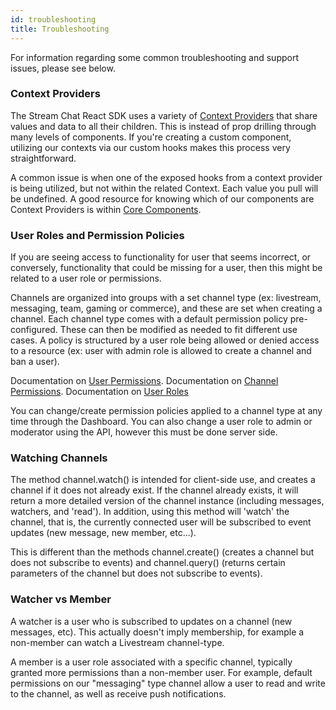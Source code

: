 ```yaml
---
id: troubleshooting
title: Troubleshooting
---
```


For information regarding some common troubleshooting and support issues, please see below.

### Context Providers

The Stream Chat React SDK uses a variety of [Context Providers](../components/contexts/chat-context.mdx) that share values and data to all their children. This is instead of prop drilling through many levels of components.
If you're creating a custom component, utilizing our contexts via our custom hooks makes this process very straightforward.

A common issue is when one of the exposed hooks from a context provider is being utilized, but not within the related Context. Each value you pull will be undefined.
A good resource for knowing which of our components are Context Providers is within [Core Components](../components/core/chat.mdx).

### User Roles and Permission Policies

If you are seeing access to functionality for user that seems incorrect, or conversely, functionality that could be missing for a user, then this might be related to a user role or permissions.

Channels are organized into groups with a set channel type (ex: livestream, messaging, team, gaming or commerce), and these are set when creating a channel.
Each channel type comes with a default permission policy pre-configured. These can then be modified as needed to fit different use cases.
A policy is structured by a user role being allowed or denied access to a resource (ex: user with admin role is allowed to create a channel and ban a user).

Documentation on [User Permissions](https://getstream.io/chat/docs/react/chat_permission_policies/?language=js).
Documentation on [Channel Permissions](https://getstream.io/chat/docs/react/channel_permission_policies/?language=js).
Documentation on [User Roles](https://getstream.io/chat/docs/react/channel_user_role/?language=js)

You can change/create permission policies applied to a channel type at any time through the Dashboard. You can also change a user role to admin or moderator using the API, however this must be done server side.

### Watching Channels

The method channel.watch() is intended for client-side use, and creates a channel if it does not already exist. If the channel already exists, it will return a more detailed version of the channel instance (including messages, watchers, and 'read'). In addition, using this method will 'watch' the channel, that is, the currently connected user will be subscribed to event updates (new message, new member, etc...).

This is different than the methods channel.create() (creates a channel but does not subscribe to events) and
channel.query() (returns certain parameters of the channel but does not subscribe to events).

### Watcher vs Member

A watcher is a user who is subscribed to updates on a channel (new messages, etc). This actually doesn't imply membership, for example a non-member can watch a Livestream channel-type.

A member is a user role associated with a specific channel, typically granted more permissions than a non-member user.
For example, default permissions on our "messaging" type channel allow a user to read and write to the channel, as well as receive push notifications.
